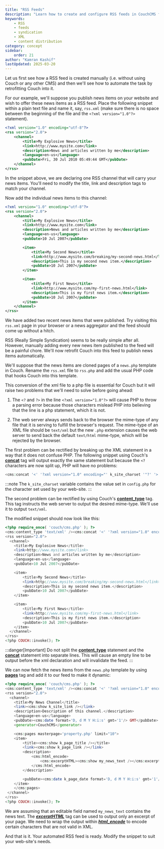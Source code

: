 ```yaml
---
title: "RSS Feeds"
description: "Learn how to create and configure RSS feeds in CouchCMS for content syndication"
keywords:
    - RSS
    - feeds
    - syndication
    - XML
    - content distribution
category: concept
sidebar:
    order: 21
author: "Kamran Kashif"
lastUpdated: 2025-03-20
---
```



Let us first see how a RSS feed is created manually (i.e. without using Couch or any other CMS) and then we'll see how to automate the task by retrofitting Couch into it.

For our example, we'll suppose you publish news items on your website and wish to offer these news items as a RSS feed.
Place the following snippet within a plain text file and name it, say, `rss.xml` (make sure there is no space between the beginning of the file and the `<?xml version="1.0"?>` statement).

```xml
<?xml version="1.0" encoding="utf-8"?>
<rss version="2.0">
    <channel>
        <title>My Explosive News</title>
        <link>http://www.mysite.com</link>
        <description>News and articles written by me</description>
        <language>en-us</language>
        <pubDate>Fri, 30 Jul 2010 05:49:44 GMT</pubDate>
    </channel>
</rss>
```

In the snippet above, we are declaring one RSS channel that will carry your news items. You'll need to modify the title, link and description tags to match your channel.

Now add the individual news items to this channel:

```xml
<?xml version="1.0" encoding="utf-8"?>
<rss version="2.0">
    <channel>
        <title>My Explosive News</title>
        <link>http://www.mysite.com</link>
        <description>News and articles written by me</description>
        <language>en-us</language>
        <pubDate>10 Jul 2007</pubDate>

        <item>
            <title>My Second News</title>
            <link>http://www.mysite.com/breaking/my-second-news.html</link>
            <description>This is my second news item.</description>
            <pubDate>10 Jul 2007</pubDate>
        </item>

        <item>
            <title>My First News</title>
            <link>http://www.mysite.com/my-first-news.html</link>
            <description>This is my first news item.</description>
            <pubDate>10 Jul 2007</pubDate>
        </item>
    </channel>
</rss>
```

We have added two recent news items that were published.
Try visiting this `rss.xml` page in your browser or a news aggregator and the feed should come up without a hitch.

RSS (Really Simple Syndication) seems to be really simple after all.
However, manually adding every new news item published to the feed will be a painful chore.
We'll now retrofit Couch into this feed to publish news items automatically.

We'll suppose that the news items are cloned pages of a `news.php` template in Couch.
Rename the `rss.xml` file to `rss.php` and add the usual PHP code that hooks Couch into this template.

This conversion of the xml file to a php file is essential for Couch but it will raise two problems that we'll need to solve before going ahead:

<Steps>

1. The `<?` and `?>` in the line `<?xml version="1.0"?>` will cause PHP to throw a parsing error because those characters mislead PHP into believing that the line is a php statement, which it is not.

2. The web server always sends back to the browser the mime-type of any file that it is serving to fulfill the browser's request. The mime-type of an XML file should be `text/xml` but the new `.php` extension causes the web server to send back the default `text/html` mime-type, which will be rejected by the browser.
</Steps>

The first problem can be rectified by breaking up the XML statement in a way that it does not confuse PHP.
The following snippet using Couch's [**concat**](../../tags-reference/concat/) tag will output exactly the same statement but because the `<?` characters are now split up, PHP will have no problems:

```php
<cms:concat '<' '?xml version="1.0" encoding="' k_site_charset '"?' '>' />
```

:::note
The `k_site_charset` variable contains the value set in `config.php` for the character set used by your web-site.
:::

The second problem can be rectified by using Couch's [**content_type**](../../tags-reference/content_type/) tag. This tag instructs the web server to output the desired mime-type. We'll use it to output `text/xml`.

The modified snippet should now look like this:

```php
<?php require_once( 'couch/cms.php' ); ?>
<cms:content_type 'text/xml' /><cms:concat '<' '?xml version="1.0" encoding="' k_site_charset '"?' '>' />
<rss version="2.0">
  <channel>
    <title>My Explosive News</title>
    <link>http://www.mysite.com</link>
    <description>News and articles written by me</description>
    <language>en-us</language>
    <pubDate>10 Jul 2007</pubDate>

    <item>
        <title>My Second News</title>
        <link>http://www.mysite.com/breaking/my-second-news.html</link>
        <description>This is my second news item.</description>
        <pubDate>10 Jul 2007</pubDate>
    </item>

    <item>
        <title>My First News</title>
        <link>http://www.mysite.com/my-first-news.html</link>
        <description>This is my first news item.</description>
        <pubDate>10 Jul 2007</pubDate>
    </item>
  </channel>
</rss>
<?php COUCH::invoke(); ?>
```

:::danger[Important]
Do not split the [**content_type**](../../tags-reference/content_type/) statement and the [**concat**](../../tags-reference/concat/) statement into separate lines. This will cause an empty line to be output before the xml declaration and will invalidate the feed.
:::

We can now fetch the news items from the `news.php` template by using [**pages**](../../tags-reference/pages/) tag and add it to our feed to make it dynamic:

```php
<?php require_once( 'couch/cms.php' ); ?>
<cms:content_type 'text/xml' /><cms:concat '<' '?xml version="1.0" encoding="' k_site_charset '"?' '>' />
<rss version="2.0">
  <channel>
    <title>My News Channel</title>
    <link><cms:show k_site_link /></link>
    <description>Description of this channel.</description>
    <language>en-us</language>
    <pubDate><cms:date format='D, d M Y H:i:s' gmt='1'/> GMT</pubDate>
    <generator>CouchCMS</generator>

    <cms:pages masterpage='property.php' limit="10">
    <item>
        <title><cms:show k_page_title /></title>
        <link><cms:show k_page_link /></link>
        <description>
            <cms:html_encode>
                <cms:excerptHTML><cms:show my_news_text /></cms:excerptHTML>
            </cms:html_encode>
        </description>

        <pubDate><cms:date k_page_date format='D, d M Y H:i:s' gmt='1'/> GMT</pubDate>
    </item>
    </cms:pages>
 </channel>
</rss>
<?php COUCH::invoke(); ?>
```

We are assuming that an editable field named `my_news_text` contains the news text.
The [***excerptHTML***](../../tags-reference/excerpthtml/) tag can be used to output only an excerpt of your page.
We need to wrap the output within [***html_encode***](../../tags-reference/html_encode/) to encode certain characters that are not valid in XML.

And that is it. Your automated RSS feed is ready.
Modify the snippet to suit your web-site's needs.
